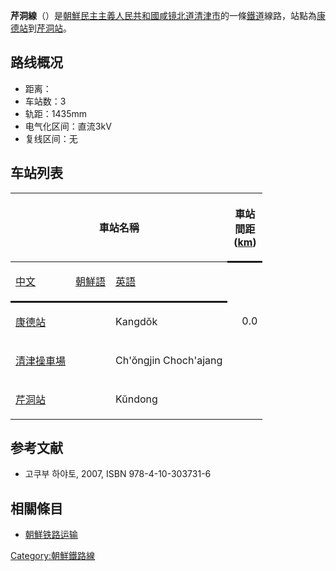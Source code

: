 '''芹洞線'''（{{kor|名=北|諺=근동선|漢=芹洞線|羅=Kŭndong sŏn|f=y}}）是[[朝鮮民主主義人民共和國|朝鮮民主主義人民共和國]][[咸镜北道|咸镜北道]][[清津市|清津市]]的一條[[鐵道|鐵道]]線路，站點為[[康德站|康德站]]到[[芹洞站|芹洞站]]。

==路线概况==
*距离：
*车站数：3
*轨距：1435mm
*电气化区间：直流3kV
*复线区间：无

==车站列表==
{| class="wikitable"
|-
!colspan=3|車站名稱
!style="width: 2.5em; border-bottom:solid 3px;" rowspan=2|車站間距 ([[km|km]])
!style="width: 2.5em; border-bottom:solid 3px;" rowspan=2|累計距離 (km)
!style="border-bottom:solid 3px;" rowspan=2|连接路線
|-
!style="border-bottom:solid 3px;"|[[中文|中文]]
!style="border-bottom:solid 3px;"|[[朝鮮語|朝鮮語]]
!style="border-bottom:solid 3px;"|[[英語|英語]]
|-
|[[康德站|康德站]]
|{{Lang|ko|강덕역}}
|Kangdŏk
|style="text-align: right;"|0.0
|style="text-align: right;"|0.0
|[[康德線|康德線]]
|-
|[[清津操車場|清津操車場]]
|{{Lang|ko|청진조차장}}
|Ch'ŏngjin Choch'ajang
|style="text-align: right;"| 
|style="text-align: right;"| 
| 
|-
|[[芹洞站|芹洞站]]
|{{Lang|ko|근동역}}
|Kŭndong
|style="text-align: right;"| 
|style="text-align: right;"| 
|[[康德線|康德線]]
|}


==参考文献==
* 고쿠부 하야토{{lang|ja|(国分隼人), 《将軍様の鉄道 北朝鮮鉄道事情》, 新潮社}}, 2007, ISBN 978-4-10-303731-6

==相關條目==
* [[朝鮮铁路运输|朝鮮铁路运输]]

{{朝鮮鐵路線}}
{{芹洞線}}

[[Category:朝鮮鐵路線|Category:朝鮮鐵路線]]
